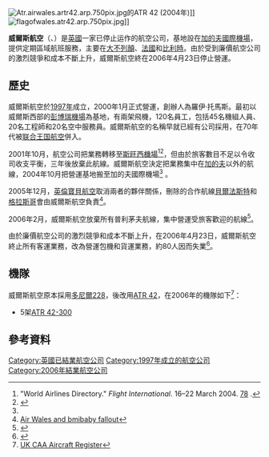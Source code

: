 {{Infobox Airline
| airline        = 威爾斯航空 <br> Air Wales
| logo           = 
| logo_size      = 
| fleet_size     = 5
| destinations   = 13
| IATA           = 6G
| ICAO           = AWW
| callsign       = RED DRAGON
| parent         = 
| company_slogan =
| founded        = 1997年
| ceased         = 2006年
| headquarters   = [[英國|英國]]
| key_people     = 
| hubs           = [[加的夫國際機場|加的夫國際機場]]
| secondary_hubs = 
| focus_cities   = [[科克機場|科克機場]]<br>[[普利茅夫機場|普利茅夫機場]]
| frequent_flyer = 
| lounge         = 
| alliance       = 
| website        = 
|}}
[[File:Atr.airwales.artr42.arp.750pix.jpg|right]]的ATR 42 (2004年)]]
[[File:flagofwales.atr42.arp.750pix.jpg|thumb]]]]

'''威爾斯航空'''（{{lang-en|Air Wales}}、{{lang-cy|Awyr Cymru}}）是[[英國|英國]]一家已停止运作的航空公司，基地設在[[加的夫國際機場|加的夫國際機場]]，提供定期區域航班服務，主要在[[大不列顛|大不列顛]]、[[法國|法國]]和[[比利時|比利時]]。由於受到廉價航空公司的激烈競爭和成本不斷上升，威爾斯航空終在2006年4月23日停止營運。

== 歷史 ==
威爾斯航空於[[1997年|1997年]]成立，2000年1月正式營運，創辦人為羅伊·托馬斯。最初以威爾斯西部的[[彭博瑞機場|彭博瑞機場]]為基地，有兩架飛機，120名員工，包括45名機組人員、20名工程師和20名空中服務員。威爾斯航空的名稱早就已經有公司採用，在70年代被[[联合王国航空|联合王国航空]]併入。

2001年10月，航空公司把業務轉移至[[斯旺西機場|斯旺西機場]]<ref>"World Airlines Directory." ''Flight International''. 16–22 March 2004. [http://www.flightglobal.com/pdfarchive/view/2004/2004-09%20-%200080.html?search=%22aviacsa%22 78] {{Wayback|url=http://www.flightglobal.com/pdfarchive/view/2004/2004-09%20-%200080.html?search=%22aviacsa%22 |date=20191018201926 }}.</ref><ref name="Abertawe 1">{{cite news|title=BBC news:Wales:South West Wales:Air Wales pulls out of Swansea|url=http://news.bbc.co.uk/1/hi/wales/south_west/3906817.stm|accessdate=2010-03-02|publisher=[[BBC|BBC]]|date=2004-07-19|work=[[BBC_News|BBC News]] website|archive-date=2004-07-30|archive-url=https://web.archive.org/web/20040730121503/http://news.bbc.co.uk/1/hi/wales/south_west/3906817.stm|dead-url=no}}</ref>，但由於旅客數目不足以令收司收支平衡，三年後放棄此航線。威爾斯航空決定把業務集中在[[加的夫|加的夫]]以外的航線，2004年10月把營運基地搬至加的夫國際機場<ref name="Abertawe 1"/> 。

2005年12月，[[英倫寶貝航空|英倫寶貝航空]]取消兩者的夥伴關係，刪除的合作航線[[貝爾法斯特|貝爾法斯特]]和[[格拉斯哥|格拉斯哥]]會由威爾斯航空負責<ref>[http://news.cheapflights.co.uk/2005/12/bmibaby_and_air.html Air Wales and bmibaby fallout]{{dead link|date=2017年12月 |bot=InternetArchiveBot |fix-attempted=yes }}</ref>。

2006年2月，威爾斯航空放棄所有普利茅夫航線，集中營運受旅客歡迎的航線<ref>{{Cite web |url=http://www.plymouthcity.flyer.co.uk/presspage1.htm |title=Air Wales gives up Plymouth route |access-date=2011-11-30 |archive-date=2012-09-13 |archive-url=https://archive.is/20120913104249/http://www.plymouthcity.flyer.co.uk/presspage1.htm |dead-url=yes }}</ref>。

由於廉價航空公司的激烈競爭和成本不斷上升，在2006年4月23日，威爾斯航空終止所有客運業務，改為營運包機和貨運業務，約80人因而失業<ref>{{Cite web |url=http://news.bbc.co.uk/1/hi/wales/4838022.stm |title=Air Wales to cease operations on 23 April 2006 |access-date=2011-11-30 |archive-date=2008-03-25 |archive-url=https://web.archive.org/web/20080325075547/http://news.bbc.co.uk/1/hi/wales/4838022.stm |dead-url=no }}</ref>。

== 機隊 ==
威爾斯航空原本採用[[多尼爾228|多尼爾228]]，後改用[[ATR_42|ATR 42]]，在2006年的機隊如下<ref>[http://www.caa.co.uk/application.aspx?categoryid=60&pagetype=65&applicationid=1&mode=summary&owner=air%20wales UK CAA Aircraft Register]{{dead link|date=2017年12月 |bot=InternetArchiveBot |fix-attempted=yes }}</ref>：
*5架[[ATR_42|ATR 42-300]]


==參考資料==
{{reflist|2}}



[[Category:英國已結業航空公司|Category:英國已結業航空公司]]
[[Category:1997年成立的航空公司|Category:1997年成立的航空公司]]
[[Category:2006年結業航空公司|Category:2006年結業航空公司]]